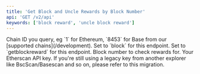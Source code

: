 ```yaml
---
title: 'Get Block and Uncle Rewards by Block Number'
api: 'GET /v2/api'
keywords: ['block reward', 'uncle block reward']
---
```



<CreditChip description="Returns the block reward and uncle rewards for a block" />

<ParamField query="chainid" type="string" default="1">
  Chain ID you query, eg `1` for Ethereum, `8453` for Base from our [supported chains](/development).
</ParamField>
<ParamField query="module" type="string" default="block">
  Set to `block` for this endpoint.
</ParamField>
<ParamField query="action" type="string" default="getblockreward">
  Set to `getblockreward` for this endpoint.
</ParamField>
<ParamField query="blockno" type="integer" default="2165403">
  Block number to check rewards for.
</ParamField>
<ParamField query="apikey" type="string">
  Your Etherscan API key. If you're still using a legacy key from another explorer like BscScan/Basescan and so on, please refer to this migration.
</ParamField>

